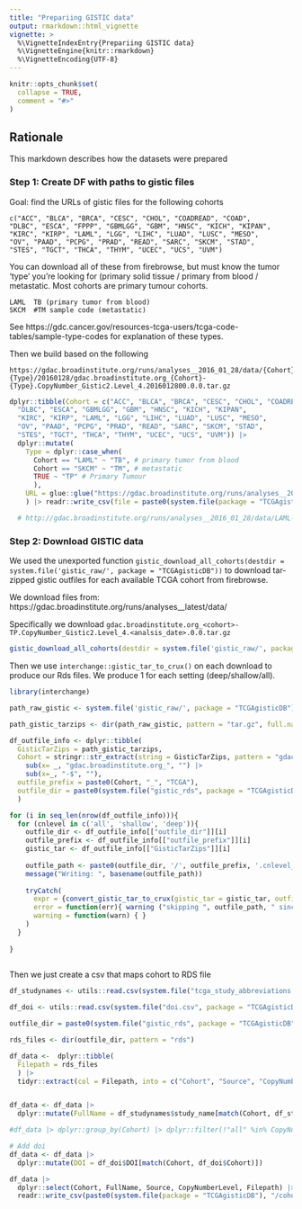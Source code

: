 ```yaml
---
title: "Prepariing GISTIC data"
output: rmarkdown::html_vignette
vignette: >
  %\VignetteIndexEntry{Prepariing GISTIC data}
  %\VignetteEngine{knitr::rmarkdown}
  %\VignetteEncoding{UTF-8}
---
```



```r
knitr::opts_chunk$set(
  collapse = TRUE,
  comment = "#>"
)
```



## Rationale

This markdown describes how the datasets were prepared

### Step 1: Create DF with paths to gistic files

Goal: find the URLs of gistic files for the following cohorts
```
c("ACC", "BLCA", "BRCA", "CESC", "CHOL", "COADREAD", "COAD", 
"DLBC", "ESCA", "FPPP", "GBMLGG", "GBM", "HNSC", "KICH", "KIPAN", 
"KIRC", "KIRP", "LAML", "LGG", "LIHC", "LUAD", "LUSC", "MESO", 
"OV", "PAAD", "PCPG", "PRAD", "READ", "SARC", "SKCM", "STAD", 
"STES", "TGCT", "THCA", "THYM", "UCEC", "UCS", "UVM")
```

You can download all of these from firebrowse, but must know the tumor 'type' you're looking for (primary solid tissue / primary from blood /  metastatic. Most cohorts are primary tumour cohorts.

```
LAML  TB (primary tumor from blood)
SKCM  #TM sample code (metastatic)
```

See  https://gdc.cancer.gov/resources-tcga-users/tcga-code-tables/sample-type-codes for explanation of these types.

Then we build based on the following

```
https://gdac.broadinstitute.org/runs/analyses__2016_01_28/data/{Cohort}-{Type}/20160128/gdac.broadinstitute.org_{Cohort}-{Type}.CopyNumber_Gistic2.Level_4.2016012800.0.0.tar.gz
```



```r
dplyr::tibble(Cohort = c("ACC", "BLCA", "BRCA", "CESC", "CHOL", "COADREAD", "COAD", 
  "DLBC", "ESCA", "GBMLGG", "GBM", "HNSC", "KICH", "KIPAN", 
  "KIRC", "KIRP", "LAML", "LGG", "LIHC", "LUAD", "LUSC", "MESO", 
  "OV", "PAAD", "PCPG", "PRAD", "READ", "SARC", "SKCM", "STAD", 
  "STES", "TGCT", "THCA", "THYM", "UCEC", "UCS", "UVM")) |>
  dplyr::mutate(
    Type = dplyr::case_when(
      Cohort == "LAML" ~ "TB", # primary tumor from blood
      Cohort == "SKCM" ~ "TM", # metastatic
      TRUE ~ "TP" # Primary Tumour
      ),
    URL = glue::glue("https://gdac.broadinstitute.org/runs/analyses__2016_01_28/data/{Cohort}-{Type}/20160128/gdac.broadinstitute.org_{Cohort}-{Type}.CopyNumber_Gistic2.Level_4.2016012800.0.0.tar.gz")
    ) |> readr::write_csv(file = paste0(system.file(package = "TCGAgisticDB"), "/gistic_urls.csv"))

  # http://gdac.broadinstitute.org/runs/analyses__2016_01_28/data/LAML-TB/20160128/gdac.broadinstitute.org_LAML-TB.CopyNumber_Gistic2.Level_4.2016012800.0.0.tar.gz
```

### Step 2: Download GISTIC data

We used the unexported function `gistic_download_all_cohorts(destdir = system.file('gistic_raw/', package = "TCGAgisticDB"))` to download tar-zipped gistic outfiles for each available TCGA cohort from firebrowse.

We download files from: https://gdac.broadinstitute.org/runs/analyses__latest/data/

Specifically we download `gdac.broadinstitute.org_<cohort>-TP.CopyNumber_Gistic2.Level_4.<analsis_date>.0.0.tar.gz`

```r
gistic_download_all_cohorts(destdir = system.file('gistic_raw/', package = "TCGAgisticDB"))
```



Then we use `interchange::gistic_tar_to_crux()` on each download to produce our Rds files. We produce 1 for each setting (deep/shallow/all).

```r
library(interchange)

path_raw_gistic <- system.file('gistic_raw/', package = "TCGAgisticDB")

path_gistic_tarzips <- dir(path_raw_gistic, pattern = "tar.gz", full.names = TRUE)

df_outfile_info <- dplyr::tibble(
  GisticTarZips = path_gistic_tarzips,
  Cohort = stringr::str_extract(string = GisticTarZips, pattern = "gdac.broadinstitute.org_[a-zA-Z]+?-") |>
    sub(x= _, "gdac.broadinstitute.org_", "") |>
    sub(x=_, "-$", ""),
  outfile_prefix = paste0(Cohort, "_", "TCGA"),
  outfile_dir = paste0(system.file("gistic_rds", package = "TCGAgisticDB"), "/")
  )

for (i in seq_len(nrow(df_outfile_info))){
  for (cnlevel in c('all', 'shallow', 'deep')){
    outfile_dir <- df_outfile_info[["outfile_dir"]][i]
    outfile_prefix <- df_outfile_info[["outfile_prefix"]][i]
    gistic_tar <- df_outfile_info[["GisticTarZips"]][i]
    
    outfile_path <- paste0(outfile_dir, '/', outfile_prefix, '.cnlevel_', cnlevel, '.rds')
    message("Writing: ", basename(outfile_path))
    
    tryCatch(
      expr = {convert_gistic_tar_to_crux(gistic_tar = gistic_tar, outfile = outfile_path, isTCGA = TRUE, cnLevel = cnlevel) },
      error = function(err){ warning ("skipping ", outfile_path, " since reading failed") },
      warning = function(warn) { }
    )
  }
  
}
  
```


Then we just create a csv that maps cohort to RDS file

```r
df_studynames <- utils::read.csv(system.file("tcga_study_abbreviations.csv", package = "TCGAgisticDB"), strip.white = TRUE)

df_doi <- utils::read.csv(system.file("doi.csv", package = "TCGAgisticDB"), strip.white = TRUE)

outfile_dir = paste0(system.file("gistic_rds", package = "TCGAgisticDB"), "/")

rds_files <- dir(outfile_dir, pattern = "rds")

df_data <-  dplyr::tibble(
  Filepath = rds_files
  ) |>
  tidyr::extract(col = Filepath, into = c("Cohort", "Source", "CopyNumberLevel"), regex = "([a-zA-Z]+?)_([a-zA-Z]+?)\\.cnlevel_([a-zA-Z]+?)\\.rds", remove = FALSE)


df_data <- df_data |>
  dplyr::mutate(FullName = df_studynames$study_name[match(Cohort, df_studynames$abbreviation)])

#df_data |> dplyr::group_by(Cohort) |> dplyr::filter(!"all" %in% CopyNumberLevel)

# Add doi
df_data <- df_data |>
  dplyr::mutate(DOI = df_doi$DOI[match(Cohort, df_doi$Cohort)])

df_data |>
  dplyr::select(Cohort, FullName, Source, CopyNumberLevel, Filepath) |>
  readr::write_csv(paste0(system.file(package = "TCGAgisticDB"), "/cohorts.csv"))
```





